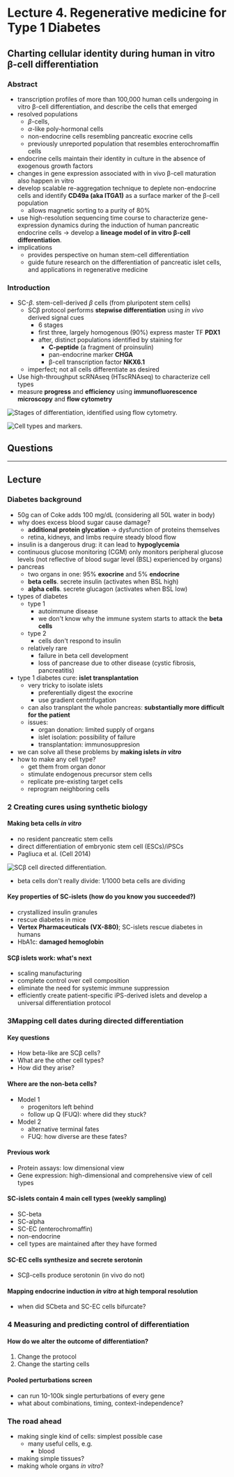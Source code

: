 # Lecture 4. Regenerative medicine for Type 1 Diabetes

## Charting cellular identity during human in vitro β-cell differentiation

### Abstract
- transcription profiles of more than 100,000 human cells undergoing in vitro β-cell differentiation, and describe the cells that emerged
- resolved populations
  - $\beta$-cells,
  - $\alpha$-like poly-hormonal cells
  - non-endocrine cells resembling pancreatic exocrine cells
  - previously unreported population that resembles enterochromaffin cells
- endocrine cells maintain their identity in culture in the absence of exogenous growth factors
- changes in gene expression associated with in vivo β-cell maturation also happen in vitro
- develop scalable re-aggregation technique to deplete non-endocrine cells and identify **CD49a (aka ITGA1)** as a surface marker of the β-cell population
  - allows magnetic sorting to a purity of 80%
- use high-resolution sequencing time course to characterize gene-expression dynamics during the induction of human pancreatic endocrine cells $\to$ develop a **lineage model of in vitro β-cell differentiation**.
- implications
  - provides perspective on human stem-cell differentiation
  - guide future research on the differentiation of pancreatic islet cells, and applications in regenerative medicine

### Introduction
- SC-$\beta$. stem-cell-derived $\beta$ cells (from pluripotent stem cells)
  - SCβ protocol performs **stepwise differentiation** using _in vivo_ derived signal cues
    - 6 stages
    - first three, largely homogenous (90%) express master TF **PDX1**
    - after, distinct populations identified by staining for
      - **C-peptide** (a fragment of proinsulin)
      - pan-endocrine marker **CHGA**
      - β-cell transcription factor **NKX6.1**
  - imperfect; not all cells differentiate as desired
- Use high-throughput scRNAseq (HTscRNAseq) to characterize cell types
- measure **progress** and **efficiency** using **immunofluorescence microscopy** and **flow cytometry**

![Stages of differentiation, identified using flow cytometry.](./stages.png)

![Cell types and markers.](./cell-type-and-markers.png)

## Questions

---

## Lecture

### Diabetes background
- 50g can of Coke adds 100 mg/dL (considering all 50L water in body)
- why does excess blood sugar cause damage?
  - **additional protein glycation** $\to$ dysfunction of proteins themselves
  - retina, kidneys, and limbs require steady blood flow
- insulin is a dangerous drug: it can lead to **hypoglycemia**
- continuous glucose monitoring (CGM) only monitors peripheral glucose levels (not reflective of blood sugar level (BSL) experienced by organs)
- pancreas
  - two organs in one: 95% **exocrine** and 5% **endocrine**
  - **beta cells**. secrete insulin (activates when BSL high)
  - **alpha cells**. secrete glucagon (activates when BSL low)
- types of diabetes
  - type 1
    - autoimmune disease
    - we don't know why the immune system starts to attack the **beta cells**
  - type 2
    - cells don't respond to insulin
  - relatively rare
    - failure in beta cell development
    - loss of pancrease due to other disease (cystic fibrosis, pancreatitis)
- type 1 diabetes cure: **islet transplantation**
  - very tricky to isolate islets
    - preferentially digest the exocrine
    - use gradient centrifugation
  - can also transplant the whole pancreas: **substantially more difficult for the patient**
  - issues:
    - organ donation: limited supply of organs
    - islet isolation: possibility of failure
    - transplantation: immunosuppresion
- we can solve all these problems by **making islets _in vitro_**
- how to make any cell type?
  - get them from organ donor
  - stimulate endogenous precursor stem cells
  - replicate pre-existing target cells
  - reprogram neighboring cells

### 2<SPACE/> Creating cures using synthetic biology

#### Making beta cells _in vitro_
- no resident pancreatic stem cells
- direct differentiation of embryonic stem cell (ESCs)/iPSCs
- Pagliuca et al. (Cell 2014)

![SCβ cell directed differentiation.](./scb-directed.jpg)

- beta cells don't really divide: 1/1000 beta cells are dividing

#### Key properties of SC-islets (how do you know you succeeded?)
- crystallized insulin granules
- rescue diabetes in mice
- **Vertex Pharmaceuticals (VX-880)**; SC-islets rescue diabetes in humans
- HbA1c: **damaged hemoglobin**

#### SCβ islets work: what's next
- scaling manufacturing
- complete control over cell composition
- eliminate the need for systemic immune suppression
- efficiently create patient-specific iPS-derived islets and develop a universal differentiation protocol

### 3<SPACE />Mapping cell dates during directed differentiation

#### Key questions
- How beta-like are SCβ cells?
- What are the other cell types?
- How did they arise?

#### Where are the non-beta cells?
- Model 1
  - progenitors left behind
  - follow up Q (FUQ): where did they stuck?
- Model 2
  - alternative terminal fates
  - FUQ: how diverse are these fates?

#### Previous work
- Protein assays: low dimensional view
- Gene expression: high-dimensional and comprehensive view of cell types

#### SC-islets contain 4 main cell types (weekly sampling)
- SC-beta
- SC-alpha
- SC-EC (enterochromaffin)
- non-endocrine
- cell types are maintained after they have formed

#### SC-EC cells synthesize and secrete serotonin
- SCβ-cells produce serotonin (in vivo do not)

#### Mapping endocrine induction _in vitro_ at high temporal resolution
- when did SCbeta and SC-EC cells bifurcate?

### 4<SPACE/> Measuring and predicting control of differentiation

#### How do we alter the outcome of differentiation?
1. Change the protocol
2. Change the starting cells

#### Pooled perturbations screen
- can run 10-100k single perturbations of every gene
- what about combinations, timing, context-independence?

### The road ahead
- making single kind of cells: simplest possible case
  - many useful cells, e.g.
    - blood
- making simple tissues?
- making whole organs _in vitro_?